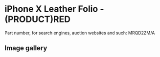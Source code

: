 
# iPhone X Leather Folio - (PRODUCT)RED

Part number, for search engines, auction websites and such: MRQD2ZM/A

## Image gallery

<div style={{ width: "768px" }}>
  <GalleryComponent
    images={[
      {
        original: "/everysource/MRQD2.png",
        thumbnail: "/everypreview/MRQD2.png",
      },
      {
        original: "/everysource/MRQD2_AV1_SILVER.png",
        thumbnail: "/everypreview/MRQD2_AV1_SILVER.png",
      },
      {
        original: "/everysource/MRQD2_AV2.png",
        thumbnail: "/everypreview/MRQD2_AV2.png",
      }
    ]}
  />
</div>